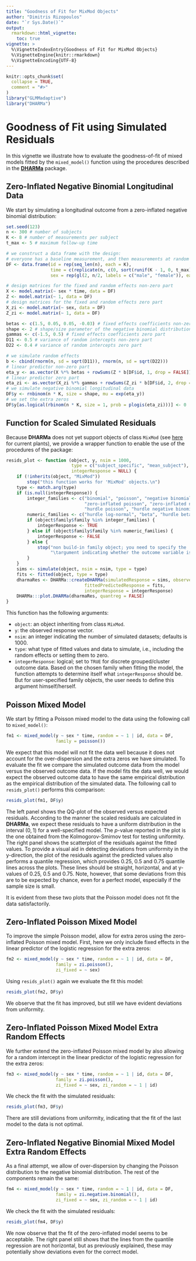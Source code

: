 ```yaml
---
title: "Goodness of Fit for MixMod Objects"
author: "Dimitris Rizopoulos"
date: "`r Sys.Date()`"
output:
  rmarkdown::html_vignette:
    toc: true
vignette: >
  %\VignetteIndexEntry{Goodness of Fit for MixMod Objects}
  %\VignetteEngine{knitr::rmarkdown}
  %\VignetteEncoding{UTF-8}
---
```


```r
knitr::opts_chunk$set(
  collapse = TRUE,
  comment = "#>"
)
library("GLMMadaptive")
library("DHARMa")
```

# Goodness of Fit using Simulated Residuals
In this vignette we illustrate how to evaluate the goodness-of-fit of mixed models fitted
by the `mixed_model()` function using the procedures described in the
[**DHARMa**](https://cran.r-project.org/package=DHARMa) package. 

## Zero-Inflated Negative Binomial Longitudinal Data
We start by simulating a longitudinal outcome from a zero-inflated negative binomial 
distribution:
```r
set.seed(123)
n <- 300 # number of subjects
K <- 8 # number of measurements per subject
t_max <- 5 # maximum follow-up time

# we construct a data frame with the design: 
# everyone has a baseline measurement, and then measurements at random follow-up times
DF <- data.frame(id = rep(seq_len(n), each = K),
                 time = c(replicate(n, c(0, sort(runif(K - 1, 0, t_max))))),
                 sex = rep(gl(2, n/2, labels = c("male", "female")), each = K))

# design matrices for the fixed and random effects non-zero part
X <- model.matrix(~ sex * time, data = DF)
Z <- model.matrix(~ 1, data = DF)
# design matrices for the fixed and random effects zero part
X_zi <- model.matrix(~ sex, data = DF)
Z_zi <- model.matrix(~ 1, data = DF)

betas <- c(1.5, 0.05, 0.05, -0.03) # fixed effects coefficients non-zero part
shape <- 2 # shape/size parameter of the negative binomial distribution
gammas <- c(-1.5, 0.5) # fixed effects coefficients zero part
D11 <- 0.5 # variance of random intercepts non-zero part
D22 <- 0.4 # variance of random intercepts zero part

# we simulate random effects
b <- cbind(rnorm(n, sd = sqrt(D11)), rnorm(n, sd = sqrt(D22)))
# linear predictor non-zero part
eta_y <- as.vector(X %*% betas + rowSums(Z * b[DF$id, 1, drop = FALSE]))
# linear predictor zero part
eta_zi <- as.vector(X_zi %*% gammas + rowSums(Z_zi * b[DF$id, 2, drop = FALSE]))
# we simulate negative binomial longitudinal data
DF$y <- rnbinom(n * K, size = shape, mu = exp(eta_y))
# we set the extra zeros
DF$y[as.logical(rbinom(n * K, size = 1, prob = plogis(eta_zi)))] <- 0
```

## Function for Scaled Simulated Residuals
Because **DHARMa** does not yet support objects of class `MixMod` (see 
[here](https://github.com/florianhartig/DHARMa/issues/96) for current plants), we provide 
a wrapper function to enable the use of the procedures of the package:
```r
resids_plot <- function (object, y, nsim = 1000,
                         type = c("subject_specific", "mean_subject"),
                         integerResponse = NULL) {
    if (!inherits(object, "MixMod"))
        stop("this function works for 'MixMod' objects.\n")
    type <- match.arg(type)
    if (is.null(integerResponse)) {
        integer_families <- c("binomial", "poisson", "negative binomial",
                              "zero-inflated poisson", "zero-inflated negative binomial", 
                              "hurdle poisson", "hurdle negative binomial")
        numeric_families <- c("hurdle log-normal", "beta", "hurdle beta", "Gamma")
        if (object$family$family %in% integer_families) {
            integerResponse <- TRUE
        } else if (object$family$family %in% numeric_families) {
            integerResponse <- FALSE
        } else {
            stop("non build-in family object; you need to specify the 'integerResponse',\n",
                 "\targument indicating whether the outcome variable is integer or not.\n")
        }
    }
    sims <- simulate(object, nsim = nsim, type = type)
    fits <- fitted(object, type = type)
    dharmaRes <- DHARMa::createDHARMa(simulatedResponse = sims, observedResponse = y, 
                              fittedPredictedResponse = fits, 
                              integerResponse = integerResponse)
    DHARMa:::plot.DHARMa(dharmaRes, quantreg = FALSE)
}
```

This function has the following arguments:

- `object`: an object inheriting from class `MixMod`.
- `y`: the observed response vector.
- `nsim`: an integer indicating the number of simulated datasets; defaults is 1000.
- `type`: what type of fitted values and data to simulate, i.e., including the random 
effects or setting them to zero.
- `integerResponse`: logical; set to `TRUE` for discrete grouped/cluster outcome data. 
Based on the chosen family when fitting the model, the function attempts to determine 
itself what `integerResponse` should be. But for user-specified family objects, the user
needs to define this argument himself/herself.

## Poisson Mixed Model
We start by fitting a Poisson mixed model to the data using the following call to 
`mixed_model()`:
```r
fm1 <- mixed_model(y ~ sex * time, random = ~ 1 | id, data = DF,
                   family = poisson())
```

We expect that this model will not fit the data well because it does not account for the
over-dispersion and the extra zeros we have simulated. To evaluate the fit we compare the 
simulated outcome data from the model versus the observed outcome data. If 
the model fits the data well, we would expect the observed outcome data to have the same
empirical distribution as the empirical distribution of the simulated data. The following
call to `resids_plot()` performs this comparison:
```r
resids_plot(fm1, DF$y)
```

The left panel shows the QQ-plot of the observed versus expected residuals. According to 
the manner the scaled residuals are calculated in **DHARMa**, we expect these residuals to
have a uniform distribution in the interval $(0, 1)$ for a well-specified model. The 
$p$-value reported in the plot is the one obtained from the Kolmogorov-Smirnov test for 
testing uniformity. The right panel shows the scatterplot of the residuals against the 
fitted values. To provide a visual aid in detecting deviations from uniformity in the 
y-direction, the plot of the residuals against the predicted values also performs a 
quantile regression, which provides 0.25, 0.5 and 0.75 quantile lines across the plots. 
These lines should be straight, horizontal, and at y-values of 0.25, 0.5 and 0.75. Note, 
however, that some deviations from this are to be expected by chance, even for a perfect 
model, especially if the sample size is small. 

It is evident from these two plots that the Poisson model does not fit the data 
satisfactorily.

## Zero-Inflated Poisson Mixed Model
To improve the simple Poisson model, allow for extra zeros using the zero-inflated Poisson 
mixed model. First, here we only include fixed effects in the linear predictor of the
logistic regression for the extra zeros:
```r
fm2 <- mixed_model(y ~ sex * time, random = ~ 1 | id, data = DF,
                   family = zi.poisson(), 
                   zi_fixed = ~ sex)
```

Using `resids_plot()` again we evaluate the fit this model:
```r
resids_plot(fm2, DF$y)
```

We observe that the fit has improved, but still we have evident deviations from 
uniformity.

## Zero-Inflated Poisson Mixed Model Extra Random Effects
We further extend the zero-inflated Poisson mixed model by also allowing for a random 
intercept in the linear predictor of the logistic regression for the extra zeros:
```r
fm3 <- mixed_model(y ~ sex * time, random = ~ 1 | id, data = DF,
                   family = zi.poisson(), 
                   zi_fixed = ~ sex, zi_random = ~ 1 | id)
```

We check the fit with the simulated residuals:
```r
resids_plot(fm3, DF$y)
```

There are still deviations from uniformity, indicating that the fit of the last model to 
the data is not optimal.

## Zero-Inflated Negative Binomial Mixed Model Extra Random Effects
As a final attempt, we allow of over-dispersion by changing the Poisson distribution to the
negative binomial distribution. The rest of the components remain the same:
```r
fm4 <- mixed_model(y ~ sex * time, random = ~ 1 | id, data = DF,
                   family = zi.negative.binomial(), 
                   zi_fixed = ~ sex, zi_random = ~ 1 | id)
```

We check the fit with the simulated residuals:
```r
resids_plot(fm4, DF$y)
```

We now observe that the fit of the zero-inflated model seems to be acceptable. The right
panel still shows that the lines from the quantile regression are not horizontal, but as 
previously explained, these may potentially show deviations even for the correct model.
